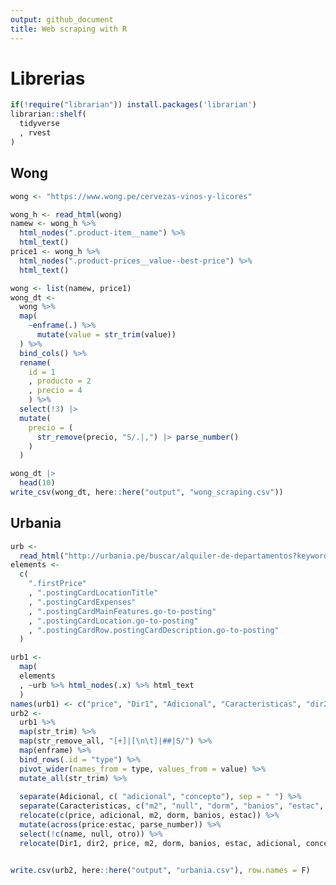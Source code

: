 ```yaml
---
output: github_document
title: Web scraping with R
---
```


# Librerias 

```r
if(!require("librarian")) install.packages('librarian')
librarian::shelf(
  tidyverse
  , rvest
)
```
## Wong

```r
wong <- "https://www.wong.pe/cervezas-vinos-y-licores"

wong_h <- read_html(wong) 
namew <- wong_h %>% 
  html_nodes(".product-item__name") %>% 
  html_text()
price1 <- wong_h %>% 
  html_nodes(".product-prices__value--best-price") %>% 
  html_text()

wong <- list(namew, price1)
wong_dt <- 
  wong %>% 
  map(
    ~enframe(.) %>% 
      mutate(value = str_trim(value)) 
  ) %>% 
  bind_cols() %>% 
  rename(
    id = 1
    , producto = 2
    , precio = 4
    ) %>% 
  select(!3) |> 
  mutate(
    precio = (
      str_remove(precio, "S/.|,") |> parse_number()
    )
  )

wong_dt |> 
  head(10)
write_csv(wong_dt, here::here("output", "wong_scraping.csv"))
```


## Urbania


```r
urb <- 
  read_html("http://urbania.pe/buscar/alquiler-de-departamentos?keyword=lima")
elements <- 
  c(
    ".firstPrice"
    , ".postingCardLocationTitle"
    , ".postingCardExpenses"
    , ".postingCardMainFeatures.go-to-posting"
    , ".postingCardLocation.go-to-posting"
    , ".postingCardRow.postingCardDescription.go-to-posting"
  )

urb1 <- 
  map(
  elements
  , ~urb %>% html_nodes(.x) %>% html_text
  )
names(urb1) <- c("price", "Dir1", "Adicional", "Caracteristicas", "dir2", "descr")
urb2 <- 
  urb1 %>% 
  map(str_trim) %>% 
  map(str_remove_all, "[+]|[\n\t]|##|S/") %>% 
  map(enframe) %>% 
  bind_rows(.id = "type") %>% 
  pivot_wider(names_from = type, values_from = value) %>% 
  mutate_all(str_trim) %>% 
  
  separate(Adicional, c( "adicional", "concepto"), sep = " ") %>% 
  separate(Caracteristicas, c("m2", "null", "dorm", "banios", "estac", "otro"), sep = "[m²]|dorm[.]|bañ[o|os]|[s ]estac") %>% 
  relocate(c(price, adicional, m2, dorm, banios, estac)) %>% 
  mutate(across(price:estac, parse_number)) %>% 
  select(!c(name, null, otro)) %>% 
  relocate(Dir1, dir2, price, m2, dorm, banios, estac, adicional, concepto)


write.csv(urb2, here::here("output", "urbania.csv"), row.names = F)
```

